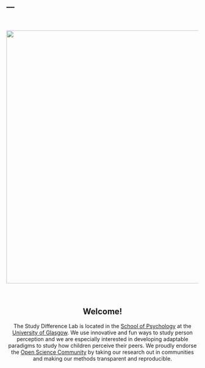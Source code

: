 ---
---
<br>
<center>

![](images/intro2.jpg){ width=175mm }

</center>

<br>

<center>

## Welcome!

The Study Difference Lab is located in the [School of Psychology](https://www.gla.ac.uk/schools/psychology/) at the [University of Glasgow](https://www.gla.ac.uk). We use innovative and fun ways to study person perception and we are especially interested in developing adaptable paradigms to study how children perceive their peers. We proudly endorse the [Open Science Community](https://osf.io) by taking our research out in communities and making our methods transparent and reproducible.

</center>

<br><br><br>
